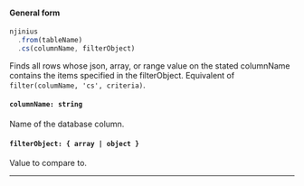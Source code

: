 
#### General form
<!-- prettier-ignore -->
```js {3} 
njinius
  .from(tableName)
  .cs(columnName, filterObject)
```

Finds all rows whose json, array, or range value on the stated columnName contains the items specified in the filterObject. Equivalent of `filter(columName, 'cs', criteria)`.

#### `columnName: string`
Name of the database column.

#### `filterObject: { array | object }`
Value to compare to.

---